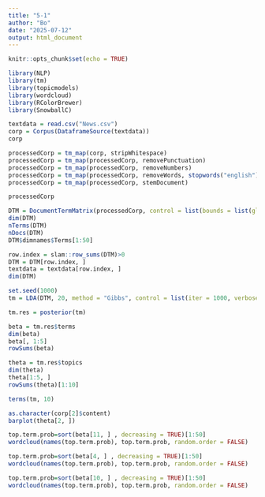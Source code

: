 ```yaml
---
title: "5-1"
author: "Bo"
date: "2025-07-12"
output: html_document
---
```


```r
knitr::opts_chunk$set(echo = TRUE)
```



```r
library(NLP)
library(tm)
library(topicmodels)
library(wordcloud)
library(RColorBrewer)
library(SnowballC)
```



```r
textdata = read.csv("News.csv")
corp = Corpus(DataframeSource(textdata))
corp
```

```r

processedCorp = tm_map(corp, stripWhitespace)
processedCorp = tm_map(processedCorp, removePunctuation)
processedCorp = tm_map(processedCorp, removeNumbers)
processedCorp = tm_map(processedCorp, removeWords, stopwords("english") )
processedCorp = tm_map(processedCorp, stemDocument)

processedCorp
```


```r
DTM = DocumentTermMatrix(processedCorp, control = list(bounds = list(global = c(5, Inf))))
dim(DTM)
nTerms(DTM)
nDocs(DTM)
DTM$dimnames$Terms[1:50]
```


```r

row.index = slam::row_sums(DTM)>0
DTM = DTM[row.index, ]
textdata = textdata[row.index, ]
dim(DTM)
```

```r

set.seed(1000)
tm = LDA(DTM, 20, method = "Gibbs", control = list(iter = 1000, verbose = 50))

```


```r
tm.res = posterior(tm)
```


```r
beta = tm.res$terms
dim(beta)
beta[, 1:5]
rowSums(beta)
```


```r
theta = tm.res$topics
dim(theta)
theta[1:5, ]
rowSums(theta)[1:10]
```


```r
terms(tm, 10)
```


```r
as.character(corp[2]$content)
barplot(theta[2, ])
```


```r
top.term.prob=sort(beta[11, ] , decreasing = TRUE)[1:50]
wordcloud(names(top.term.prob), top.term.prob, random.order = FALSE)
```


```r
top.term.prob=sort(beta[4, ] , decreasing = TRUE)[1:50]
wordcloud(names(top.term.prob), top.term.prob, random.order = FALSE)
```


```r
top.term.prob=sort(beta[10, ] , decreasing = TRUE)[1:50]
wordcloud(names(top.term.prob), top.term.prob, random.order = FALSE)
```
























































